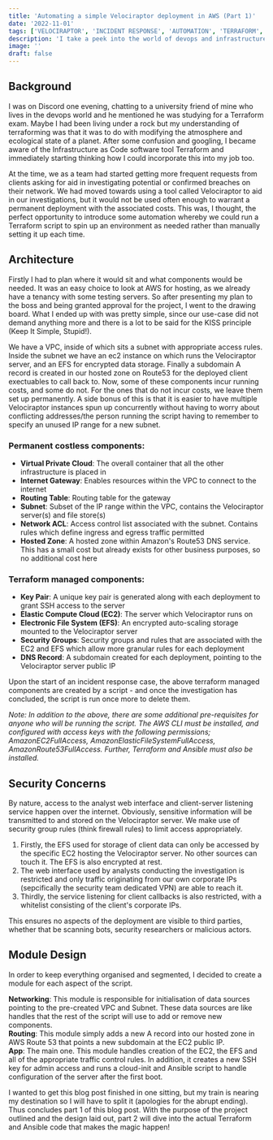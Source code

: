 ---
title: 'Automating a simple Velociraptor deployment in AWS (Part 1)'
date: '2022-11-01'
tags: ['VELOCIRAPTOR', 'INCIDENT RESPONSE', 'AUTOMATION', 'TERRAFORM', 'AWS']
description: 'I take a peek into the world of devops and infrastructure as code using Terraform and Ansible.'
image: ''
draft: false
---

## Background

I was on Discord one evening, chatting to a university friend of mine who lives in the devops world and he mentioned he was studying for a Terraform exam. Maybe I had been living under a rock but my understanding of terraforming was that it was to do with modifying the atmosphere and ecological state of a planet. After some confusion and googling, I became aware of the Infrastructure as Code software tool <Link href="https://www.terraform.io/">Terraform</Link> and immediately starting thinking how I could incorporate this into my job too.

At the time, we as a team had started getting more frequent requests from clients asking for aid in investigating potential or confirmed breaches on their network. We had moved towards using a tool called <Link href="https://docs.velociraptor.app/">Velociraptor</Link> to aid in our investigations, but it would not be used often enough to warrant a permanent deployment with the associated costs. This was, I thought, the perfect opportunity to introduce some automation whereby we could run a Terraform script to spin up an environment as needed rather than manually setting it up each time.

## Architecture

Firstly I had to plan where it would sit and what components would be needed. It was an easy choice to look at AWS for hosting, as we already have a tenancy with some testing servers. So after presenting my plan to the boss and being granted approval for the project, I went to the drawing board. What I ended up with was pretty simple, since our use-case did not demand anything more and there is a lot to be said for the KISS principle (Keep It Simple, Stupid!).

We have a VPC, inside of which sits a subnet with appropriate access rules. Inside the subnet we have an ec2 instance on which runs the Velociraptor server, and an EFS for encrypted data storage. Finally a subdomain A record is created in our hosted zone on Route53 for the deployed client exectuables to call back to. Now, some of these components incur running costs, and some do not. For the ones that do not incur costs, we leave them set up permanently. A side bonus of this is that it is easier to have multiple Velociraptor instances spun up concurrently without having to worry about conflicting addresses/the person running the script having to remember to specify an unused IP range for a new subnet.

### Permanent costless components:

- **Virtual Private Cloud**: The overall container that all the other infrastructure is placed in
- **Internet Gateway**: Enables resources within the VPC to connect to the internet
- **Routing Table**: Routing table for the gateway
- **Subnet**: Subset of the IP range within the VPC, contains the Velociraptor server(s) and file store(s)
- **Network ACL**: Access control list associated with the subnet. Contains rules which define ingress and egress traffic permitted
- **Hosted Zone**: A hosted zone within Amazon's Route53 DNS service. This has a small cost but already exists for other business purposes, so no additional cost here

### Terraform managed components:

- **Key Pair**: A unique key pair is generated along with each deployment to grant SSH access to the server
- **Elastic Compute Cloud (EC2)**: The server which Velociraptor runs on
- **Electronic File System (EFS)**: An encrypted auto-scaling storage mounted to the Velociraptor server
- **Security Groups**: Security groups and rules that are associated with the EC2 and EFS which allow more granular rules for each deployment
- **DNS Record**: A subdomain created for each deployment, pointing to the Velociraptor server public IP

Upon the start of an incident response case, the above terraform managed components are created by a script - and once the investigation has concluded, the script is run once more to delete them.

*Note: In addition to the above, there are some additional pre-requisites for anyone who will be running the script. The AWS CLI must be installed, and configured with access keys with the following permissions; AmazonEC2FullAccess, AmazonElasticFileSystemFullAccess, AmazonRoute53FullAccess. Further, Terraform and Ansible must also be installed.*

## Security Concerns

By nature, access to the analyst web interface and client-server listening service happen over the internet. Obviously, sensitive information will be transmitted to and stored on the Velociraptor server. We make use of security group rules (think firewall rules) to limit access appropriately.

1. Firstly, the EFS used for storage of client data can only be accessed by the specific EC2 hosting the Velociraptor server. No other sources can touch it. The EFS is also encrypted at rest.
2. The web interface used by analysts conducting the investigation is restricted and only traffic originating from our own corporate IPs (sepcifically the security team dedicated VPN) are able to reach it.
3. Thirdly, the service listening for client callbacks is also restricted, with a whitelist consisting of the client's corporate IPs.

This ensures no aspects of the deployment are visible to third parties, whether that be scanning bots, security researchers or malicious actors.

## Module Design

In order to keep everything organised and segmented, I decided to create a module for each aspect of the script.

**Networking**: This module is responsible for initialisation of data sources pointing to the pre-created VPC and Subnet. These data sources are like handles that the rest of the script will use to add or remove new components.  
**Routing**: This module simply adds a new A record into our hosted zone in AWS Route 53 that points a new subdomain at the EC2 public IP.  
**App**: The main one. This module handles creation of the EC2, the EFS and all of the appropriate traffic control rules. In addition, it creates a new SSH key for admin access and runs a cloud-init and Ansible script to handle configuration of the server after the first boot.

I wanted to get this blog post finished in one sitting, but my train is nearing my destination so I will have to split it (apologies for the abrupt ending). Thus concludes part 1 of this blog post. With the purpose of the project outlined and the design laid out, part 2 will dive into the actual Terraform and Ansible code that makes the magic happen!